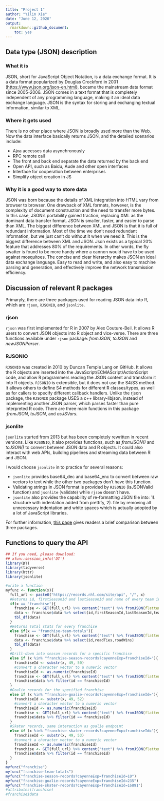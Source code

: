 ```yaml
---
title: "Project 1"
author: "Yilin Xie"
date: "June 12, 2020"
output: 
  rmarkdown::github_document:
    toc: yes
---
```


## Data type (JSON) description

### What it is

JSON, short for JavaScript Object Notation, is a data exchange format. It is a data format popularized by Douglas Crockford in 2001 (<https://www.json.org/json-en.html>), became the mainstream data format since 2005-2006. JSON comes in a text format that is completely independent of any programming language, making it an ideal data exchange language. JSON is the syntax for storing and exchanging textual information, similar to XML. 

### Where it gets used

There is no other place where JSON is broadly used more than the Web. Now the data interface basically returns JSON, and the detailed scenarios include:

   * Ajxa accesses data asynchronously
   * RPC remote call
   * The front and back end separate the data returned by the back end
   * Open API, such as Baidu, Aude and other open interfaces
   * Interface for cooperation between enterprises
   * Simplify object creation in JS

### Why it is a good way to store data

JSON was born because the details of XML integration into HTML vary from browser to browser. One drawback of XML formats, however, is the complexity of document construction and the need to transfer more bytes. In this case, JSON's portability gained traction, replacing XML as the dominant data transfer format. JSON is smaller, faster, and easier to parse than XML. The biggest difference between XML and JSON is that it is full of redundant information. Most of the time we don't need redundant information, but we just can't do without it when we need it. This is the biggest difference between XML and JSON. Json exists as a typical 20% feature that addresses 80% of the requirements. In other words, the fly swatter is found to be more handy where a cannon would have to be used against mosquitoes. The concise and clear hierarchy makes JSON an ideal data exchange language. Easy to read and write, and also easy to machine parsing and generation, and effectively improve the network transmission efficiency.

## Discussion of relevant R packages

Primaryly, there are three packages used for reading JSON data into R, which are `rjson`, `RJSONIO`, and `jsonlite`.

### rjson

`rjson` was first implemented for R in 2007 by Alex Couture-Beil. It allows R users to convert JSON objects into R object and vice-verse. There are three functions available under `rjson` package: *fromJSON*, *toJSON* and *newJSONParser*.

### RJSONIO

`RJSONIO` was created in 2010 by Duncan Temple Lang on GitHub. It allows the R objects are inserted into the JavaScript/ECMAScript/ActionScript code, and allow R programmers reading the JSON content and transform it into R objects.  `RJSONIO` is extensible, but it does not use the S4/S3 method. It allows others to define S4 methods for different R classes/types, as well as for callers to specify different callback handlers. Unlike the rjson package, the `RJSONIO` package USES a c++ library-libjson, instead of implementing another JSON parser, which parses faster than pure interpreted R code. There are three main functions in this package :*fromJSON*, *toJSON*, and *asJSVars*.

### jsonlite

`jsonlite` started from 2013 but has been completely rewritten in recent versions. Like `RJSONIO`, it also provides functions, such as *fromJSON()* and *toJSON() *to convert between JSON data and R objects. It could also interact with web APIs, building pipelines and streaming data between R and JSON.

I would choose `jsonlite` in to practice for several reasons:

  * `jsonlite` provides base64_dec and base64_enc to convert between raw vectors to text while the other two packages don’t have this function. 
  * Validating strings in JSON format is provided by `RJSONIO` (isJSONValid function) and `jsonlite` (validate) while `rjson` doesn’t have. 
  * `jsonlite` also provides the capability of re-formatting JSON file into: 1). structure with indentation added from prettify, 2). file by removing all unnecessary indentation and white spaces which is actually adopted by a lot of JavaScript libraries. 
  
  
For further information, [this page](https://rstudio-pubs-static.s3.amazonaws.com/31702_9c22e3d1a0c44968a4a1f9656f1800ab.html) gives readers a brief comparison between three packages.

## Functions to query the API

```r
## If you need, please download:
## xfun::session_info('DT')
library(DT)
library(tidyverse)
library(httr)
library(jsonlite)
```



```r
#write a function
myfunc <- function(x){
  full_url <- paste0("https://records.nhl.com/site/api", "/", x)
  #Returns id, firstSeasonId and lastSeasonId and name of every team in the history of the NHL
  if(x == "franchise"){
    franchise <- GET(full_url) %>% content("text") %>% fromJSON(flatten=TRUE)
    data <- franchise$data %>% select(id,firstSeasonId,lastSeasonId,teamCommonName)
    tbl_df(data)
  }
  #Returns Total stats for every franchise
  else if(x == "franchise-team-totals"){
    franchise <- GET(full_url) %>% content("text") %>% fromJSON(flatten=TRUE)
    data <- franchise$data %>% select(id,roadTies,roadWins)
    tbl_df(data)
  }
  #Drill-down into season records for a specific franchise
  else if (x %in% "franchise-season-records?cayenneExp=franchiseId="){
    franchiseId <- substr(x, 49, 50)
    #convert a character vector to a numeric vector
    franchiseId <- as.numeric(franchiseId)
    franchise <- GET(full_url) %>% content("text") %>% fromJSON(flatten=TRUE)
    franchise$data %>% filter(id == franchiseId)
  }
  #Goalie records for the specified franchise
  else if (x %in% "franchise-goalie-records?cayenneExp=franchiseId="){
    franchiseId <- substr(x, 49, 52)
    #convert a character vector to a numeric vector
    franchiseId <- as.numeric(franchiseId)
    franchise <- GET(full_url) %>% content("text") %>% fromJSON(flatten=TRUE)
    franchise$data %>% filter(id == franchiseId)
  }
  #Skater records, same interaction as goalie endpoint
  else if (x %in% "franchise-skater-records?cayenneExp=franchiseId="){
    franchiseId <- substr(x, 49, 53)
    #convert a character vector to a numeric vector
    franchiseId <- as.numeric(franchiseId)
    franchise <- GET(full_url) %>% content("text") %>% fromJSON(flatten=TRUE)
    franchise$data %>% filter(id == franchiseId)
  }
}
myfunc("franchise")
myfunc("franchise-team-totals")
myfunc("franchise-season-records?cayenneExp=franchiseId=10")
myfunc("franchise-goalie-records?cayenneExp=franchiseId=235")
myfunc("franchise-skater-records?cayenneExp=franchiseId=16891")
#attributes(franchise)
#franchise$data
```


